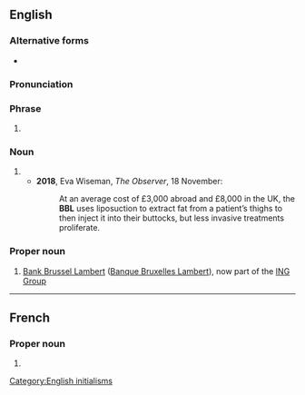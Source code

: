 {{also|bbl}}
==English==

===Alternative forms===
* {{l|en|bbl}}

===Pronunciation===
{{IPA letters|en|B|B|L}}

===Phrase===
{{head|en|phrase}}

# {{abbreviation of|en|[[be]] [[back]] [[later]]}}

===Noun===
{{en-noun}}

# {{init of|en|Brazilian butt lift}}
#* '''2018''', Eva Wiseman, ''The Observer'', 18 November:
#*: At an average cost of £3,000 abroad and £8,000 in the UK, the '''BBL''' uses liposuction to extract fat from a patient’s thighs to then inject it into their buttocks, but less invasive treatments proliferate.

===Proper noun===
{{en-proper noun}}

# [[w:Bank Brussel Lambert|Bank Brussel Lambert]] ([[w:Banque Bruxelles Lambert|Banque Bruxelles Lambert]]), now part of the [[w:ING Group|ING Group]]

[[Category:English initialisms]]
----
==French==

===Proper noun===
{{fr-proper noun|f}}

# {{init of|fr|{{w|Banque Bruxelles Lambert}}}}